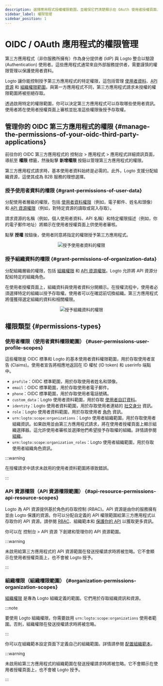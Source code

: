 ```yaml
---
description: 選擇應用程式授權權限範圍，並確保它們清楚顯示在 OAuth 使用者授權頁面上。
sidebar_label: 權限管理
sidebar_position: 1
---
```



# OIDC / OAuth 應用程式的權限管理

第三方應用程式（非你服務所擁有）作為身分提供者 (IdP) 與 Logto 整合以驗證 (Authentication) 使用者。這些應用程式通常來自外部服務提供者，需要謹慎的權限管理以保護使用者資料。

Logto 讓你能控制授予第三方應用程式的特定權限，這包括管理 [使用者資料](#user-permissions-user-profile-scopes)、[API 資源](#api-resource-permissions-api-resource-scopes) 和 [組織權限範圍](#organization-permissions-organization-scopes)。與第一方應用程式不同，第三方應用程式請求未授權的權限範圍將被拒絕存取。

透過啟用特定的權限範圍，你可以決定第三方應用程式可以存取哪些使用者資訊。使用者將在使用者授權頁面上審核並批准這些權限後授予存取權。

## 管理你的 OIDC 第三方應用程式的權限 \{#manage-the-permissions-of-your-oidc-third-party-applications}

前往你的 OIDC 第三方應用程式的 <CloudLink to="/applications">控制台 > 應用程式 > 應用程式詳細資訊頁面</CloudLink>，導航至 **權限** 標籤，然後點擊 **新增權限** 按鈕以管理第三方應用程式的權限。

第三方應用程式請求時，基本使用者資料始終是必需的。此外，Logto 支援分配組織資源，這使其成為 B2B 服務的理想選擇。

### 授予使用者資料的權限 \{#grant-permissions-of-user-data}

分配使用者層級的權限，包括 [使用者資料權限](#user-permissions-user-profile-scopes)（例如，電子郵件、姓名和頭像）和 [API 資源權限](#api-resource-permissions-api-resource-scopes)（例如，對特定資源的讀取或寫入存取）。

請求資源的名稱（例如，個人使用者資料、API 名稱）和特定權限描述（例如，你的電子郵件地址）將顯示在使用者授權頁面上供使用者審核。

點擊 **授權** 按鈕後，使用者同意將指定的權限授予第三方應用程式。

<center>
  <img src={GrantPermissionsOfUserData} alt="授予使用者資料的權限" />
</center>

### 授予組織資料的權限 \{#grant-permissions-of-organization-data}

分配組織層級的權限，包括 [組織權限](#organization-permissions-organization-scopes) 和 [API 資源權限](#api-resource-permissions-api-resource-scopes)。Logto 允許將 API 資源分配給特定的組織角色。

在使用者授權頁面上，組織資料與使用者資料分開顯示。在授權流程中，使用者必須選擇特定的組織以授予存取權。使用者可以在確認前切換組織。第三方應用程式將僅獲得選定組織的資料和相關權限。

<center>
  <img src={GrantPermissionsOfOrganizationData} alt="授予組織資料的權限" />
</center>

## 權限類型 \{#permissions-types}

### 使用者權限（使用者資料權限範圍） \{#user-permissions-user-profile-scopes}

這些權限是 OIDC 標準和 Logto 的基本使用者資料權限範圍，用於存取使用者宣告 (Claims)。使用者宣告將相應地返回在 ID 權杖 (ID token) 和 userinfo 端點中。

- `profile`：OIDC 標準範圍，用於存取使用者姓名和頭像。
- `email`：OIDC 標準範圍，用於存取使用者電子郵件。
- `phone`：OIDC 標準範圍，用於存取使用者電話號碼。
- `custom_data`：Logto 使用者資料範圍，用於存取 [使用者自訂資料](/user-management/user-data/#custom-data)。
- `identity`：Logto 使用者資料範圍，用於存取使用者連結的 [社交身分](/user-management/user-data/#social-identities) 資訊。
- `role`：Logto 使用者資料範圍，用於存取使用者 [角色](/authorization/role-based-access-control/#roles) 資訊。
- `urn:logto:scope:organizations`：Logto 使用者組織範圍，用於存取使用者組織資訊。如果啟用並由第三方應用程式請求，將在使用者授權頁面上顯示組織選擇器。這允許使用者審核並選擇他們希望授予存取權的組織。詳情請參閱 [組織](/organizations)。
- `urn:logto:scope:organization_roles`：Logto 使用者組織範圍，用於存取使用者組織角色資訊。

:::warning

在授權請求中請求未啟用的使用者資料範圍將導致錯誤。

:::

### API 資源權限（API 資源權限範圍） \{#api-resource-permissions-api-resource-scopes}

Logto 為 API 資源提供基於角色的存取控制 (RBAC)。API 資源是由你的服務擁有並由 Logto 保護的資源。你可以分配自定義的 API 權限範圍給第三方應用程式以存取你的 API 資源。請參閱 [RBAC](/authorization/role-based-access-control)、組織範本和 [保護你的 API](/authorization/api-resources/protect-your-api/) 以獲取更多資訊。

你可以在 <CloudLink to="/api-resources">控制台 > API 資源</CloudLink> 下創建和管理你的 API 資源範圍。

:::warning

未啟用給第三方應用程式的 API 資源範圍在發送授權請求時將被忽略。它不會顯示在使用者授權頁面上，也不會被 Logto 授予。

:::

### 組織權限（組織權限範圍） \{#organization-permissions-organization-scopes}

[組織權限](/authorization/organization-template/#organization-permission) 是專為 Logto 組織定義的範圍。它們用於存取組織資訊和資源。

:::note

要使用 Logto 組織權限，你需要啟用 `urn:logto:scope:organizations` 使用者範圍。否則，組織權限在發送授權請求時將被忽略。

:::

你可以在組織範本設定頁面下定義自己的組織範圍。詳情請參閱 [配置組織範本](/authorization/organization-template/configure-organization-template/)。

:::warning

未啟用給第三方應用程式的組織範圍在發送授權請求時將被忽略。它不會顯示在使用者授權頁面上，也不會被 Logto 授予。

:::
